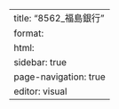 ---
title: "8562_福島銀行"
format: 
  html:
    sidebar: true
    page-navigation: true
editor: visual
---